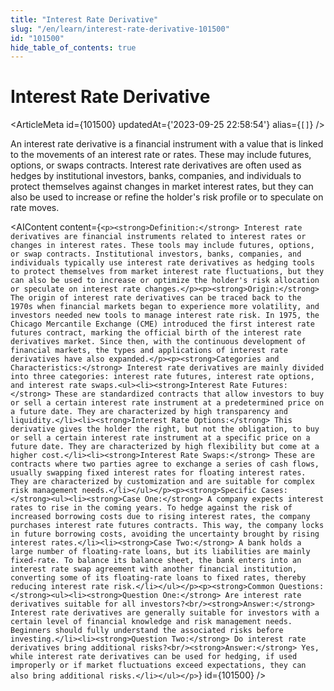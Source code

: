 ```yaml
---
title: "Interest Rate Derivative"
slug: "/en/learn/interest-rate-derivative-101500"
id: "101500"
hide_table_of_contents: true
---
```



# Interest Rate Derivative

<ArticleMeta id={101500} updatedAt={'2023-09-25 22:58:54'} alias={`[]`} />
<div className='border-solid border-b border-t-0 my-4 border-[var(--ifm-color-gray-300)]' />

An interest rate derivative is a financial instrument with a value that is linked to the movements of an interest rate or rates. These may include futures, options, or swaps contracts. Interest rate derivatives are often used as hedges by institutional investors, banks, companies, and individuals to protect themselves against changes in market interest rates, but they can also be used to increase or refine the holder's risk profile or to speculate on rate moves.

<AIContent content={`<p><strong>Definition:</strong> Interest rate derivatives are financial instruments related to interest rates or changes in interest rates. These tools may include futures, options, or swap contracts. Institutional investors, banks, companies, and individuals typically use interest rate derivatives as hedging tools to protect themselves from market interest rate fluctuations, but they can also be used to increase or optimize the holder's risk allocation or speculate on interest rate changes.</p><p><strong>Origin:</strong> The origin of interest rate derivatives can be traced back to the 1970s when financial markets began to experience more volatility, and investors needed new tools to manage interest rate risk. In 1975, the Chicago Mercantile Exchange (CME) introduced the first interest rate futures contract, marking the official birth of the interest rate derivatives market. Since then, with the continuous development of financial markets, the types and applications of interest rate derivatives have also expanded.</p><p><strong>Categories and Characteristics:</strong> Interest rate derivatives are mainly divided into three categories: interest rate futures, interest rate options, and interest rate swaps.<ul><li><strong>Interest Rate Futures:</strong> These are standardized contracts that allow investors to buy or sell a certain interest rate instrument at a predetermined price on a future date. They are characterized by high transparency and liquidity.</li><li><strong>Interest Rate Options:</strong> This derivative gives the holder the right, but not the obligation, to buy or sell a certain interest rate instrument at a specific price on a future date. They are characterized by high flexibility but come at a higher cost.</li><li><strong>Interest Rate Swaps:</strong> These are contracts where two parties agree to exchange a series of cash flows, usually swapping fixed interest rates for floating interest rates. They are characterized by customization and are suitable for complex risk management needs.</li></ul></p><p><strong>Specific Cases:</strong><ul><li><strong>Case One:</strong> A company expects interest rates to rise in the coming years. To hedge against the risk of increased borrowing costs due to rising interest rates, the company purchases interest rate futures contracts. This way, the company locks in future borrowing costs, avoiding the uncertainty brought by rising interest rates.</li><li><strong>Case Two:</strong> A bank holds a large number of floating-rate loans, but its liabilities are mainly fixed-rate. To balance its balance sheet, the bank enters into an interest rate swap agreement with another financial institution, converting some of its floating-rate loans to fixed rates, thereby reducing interest rate risk.</li></ul></p><p><strong>Common Questions:</strong><ul><li><strong>Question One:</strong> Are interest rate derivatives suitable for all investors?<br/><strong>Answer:</strong> Interest rate derivatives are generally suitable for investors with a certain level of financial knowledge and risk management needs. Beginners should fully understand the associated risks before investing.</li><li><strong>Question Two:</strong> Do interest rate derivatives bring additional risks?<br/><strong>Answer:</strong> Yes, while interest rate derivatives can be used for hedging, if used improperly or if market fluctuations exceed expectations, they can also bring additional risks.</li></ul></p>`} id={101500} />
